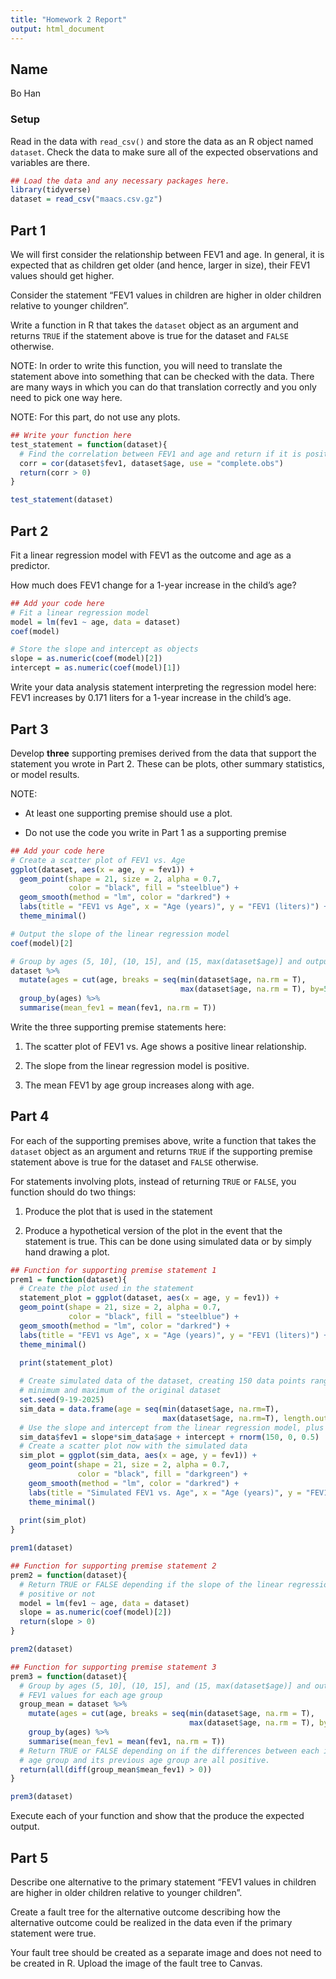 ```yaml
---
title: "Homework 2 Report"
output: html_document
---
```



## Name

Bo Han

### Setup

Read in the data with `read_csv()` and store the data as an R object named `dataset`. Check the data to make sure all of the expected observations and variables are there.


```r
## Load the data and any necessary packages here.
library(tidyverse)
dataset = read_csv("maacs.csv.gz")
```

## Part 1

We will first consider the relationship between FEV1 and age. In general, it is expected that as children get older (and hence, larger in size), their FEV1 values should get higher. 

Consider the statement "FEV1 values in children are higher in older children relative to younger children". 

Write a function in R that takes the `dataset` object as an argument and returns `TRUE` if the statement above is true for the dataset and `FALSE` otherwise. 

NOTE: In order to write this function, you will need to translate the statement above into something that can be checked with the data. There are many ways in which you can do that translation correctly and you only need to pick one way here. 

NOTE: For this part, do not use any plots.

```r
## Write your function here
test_statement = function(dataset){
  # Find the correlation between FEV1 and age and return if it is positive or not
  corr = cor(dataset$fev1, dataset$age, use = "complete.obs")
  return(corr > 0)
}

test_statement(dataset)
```


## Part 2

Fit a linear regression model with FEV1 as the outcome and age as a predictor.

How much does FEV1 change for a 1-year increase in the child's age? 

```r
## Add your code here
# Fit a linear regression model
model = lm(fev1 ~ age, data = dataset)
coef(model)

# Store the slope and intercept as objects
slope = as.numeric(coef(model)[2])
intercept = as.numeric(coef(model)[1])
```


Write your data analysis statement interpreting the regression model here:
FEV1 increases by 0.171 liters for a 1-year increase in the child's age.


## Part 3

Develop **three** supporting premises derived from the data that support the statement you wrote in Part 2. These can be plots, other summary statistics, or model results. 

NOTE: 

* At least one supporting premise should use a plot.

* Do not use the code you write in Part 1 as a supporting premise

```r
## Add your code here
# Create a scatter plot of FEV1 vs. Age
ggplot(dataset, aes(x = age, y = fev1)) +
  geom_point(shape = 21, size = 2, alpha = 0.7,
             color = "black", fill = "steelblue") +
  geom_smooth(method = "lm", color = "darkred") +
  labs(title = "FEV1 vs Age", x = "Age (years)", y = "FEV1 (liters)") +
  theme_minimal()

# Output the slope of the linear regression model
coef(model)[2]

# Group by ages (5, 10], (10, 15], and (15, max(dataset$age)] and output the mean FEV1 values for each age group
dataset %>%
  mutate(ages = cut(age, breaks = seq(min(dataset$age, na.rm = T),
                                      max(dataset$age, na.rm = T), by=5))) %>%
  group_by(ages) %>%
  summarise(mean_fev1 = mean(fev1, na.rm = T))
```


Write the three supporting premise statements here:

1. The scatter plot of FEV1 vs. Age shows a positive linear relationship.

2. The slope from the linear regression model is positive.

3. The mean FEV1 by age group increases along with age.


## Part 4

For each of the supporting premises above, write a function that takes the `dataset` object as an argument and returns `TRUE` if the supporting premise statement above is true for the dataset and `FALSE` otherwise. 

For statements involving plots, instead of returning `TRUE` or `FALSE`, you function should do two things:

1. Produce the plot that is used in the statement

2. Produce a hypothetical version of the plot in the event that the statement is true. This can be done using simulated data or by simply hand drawing a plot.


```r
## Function for supporting premise statement 1
prem1 = function(dataset){
  # Create the plot used in the statement
  statement_plot = ggplot(dataset, aes(x = age, y = fev1)) +
  geom_point(shape = 21, size = 2, alpha = 0.7,
             color = "black", fill = "steelblue") +
  geom_smooth(method = "lm", color = "darkred") +
  labs(title = "FEV1 vs Age", x = "Age (years)", y = "FEV1 (liters)") +
  theme_minimal()

  print(statement_plot)
  
  # Create simulated data of the dataset, creating 150 data points ranging from the
  # minimum and maximum of the original dataset
  set.seed(9-19-2025)
  sim_data = data.frame(age = seq(min(dataset$age, na.rm=T),
                                  max(dataset$age, na.rm=T), length.out = 150))
  # Use the slope and intercept from the linear regression model, plus some noise
  sim_data$fev1 = slope*sim_data$age + intercept + rnorm(150, 0, 0.5)
  # Create a scatter plot now with the simulated data
  sim_plot = ggplot(sim_data, aes(x = age, y = fev1)) +
    geom_point(shape = 21, size = 2, alpha = 0.7,
               color = "black", fill = "darkgreen") +
    geom_smooth(method = "lm", color = "darkred") +
    labs(title = "Simulated FEV1 vs. Age", x = "Age (years)", y = "FEV1 (liters)") +
    theme_minimal()
  
  print(sim_plot)
}

prem1(dataset)
```


```r
## Function for supporting premise statement 2
prem2 = function(dataset){
  # Return TRUE or FALSE depending if the slope of the linear regression model is
  # positive or not
  model = lm(fev1 ~ age, data = dataset)
  slope = as.numeric(coef(model)[2])
  return(slope > 0)
}

prem2(dataset)
```


```r
## Function for supporting premise statement 3
prem3 = function(dataset){
  # Group by ages (5, 10], (10, 15], and (15, max(dataset$age)] and output the mean
  # FEV1 values for each age group
  group_mean = dataset %>%
    mutate(ages = cut(age, breaks = seq(min(dataset$age, na.rm = T),
                                        max(dataset$age, na.rm = T), by = 5))) %>%
    group_by(ages) %>%
    summarise(mean_fev1 = mean(fev1, na.rm = T))
  # Return TRUE or FALSE depending on if the differences between each instance of an
  # age group and its previous age group are all positive.
  return(all(diff(group_mean$mean_fev1) > 0))
}

prem3(dataset)
```

Execute each of your function and show that the produce the expected output.




## Part 5

Describe one alternative to the primary statement "FEV1 values in children are higher in older children relative to younger children". 

Create a fault tree for the alternative outcome describing how the alternative outcome could be realized in the data even if the primary statement were true.

Your fault tree should be created as a separate image and does not need to be created in R. Upload the image of the fault tree to Canvas.


